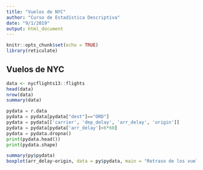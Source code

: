 ```yaml
---
title: "Vuelos de NYC"
author: "Curso de Estadística Descriptiva"
date: "9/1/2019"
output: html_document
---
```


```r
knitr::opts_chunk$set(echo = TRUE)
library(reticulate)
```

## Vuelos de NYC

```r
data <- nycflights13::flights
head(data)
nrow(data)
summary(data)
```

```python
pydata = r.data
pydata = pydata[pydata["dest"]=="ORD"]
pydata = pydata[['carrier', 'dep_delay', 'arr_delay', 'origin']]
pydata = pydata[pydata['arr_delay']<6*60]
pydata = pydata.dropna()
print(pydata.head())
print(pydata.shape)
```

```r
summary(py$pydata)
boxplot(arr_delay~origin, data = py$pydata, main = "Retraso de los vuelo hacia Orlando desde NYC")
```


